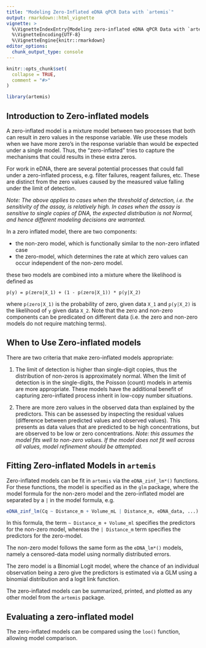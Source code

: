 ```yaml
---
title: "Modeling Zero-Inflated eDNA qPCR Data with `artemis`"
output: rmarkdown::html_vignette
vignette: >
  %\VignetteIndexEntry{Modeling zero-inflated eDNA qPCR Data with `artemis`}
  %\VignetteEncoding{UTF-8}
  %\VignetteEngine{knitr::rmarkdown}
editor_options: 
  chunk_output_type: console
---
```


```r
knitr::opts_chunk$set(
  collapse = TRUE,
  comment = "#>"
)
```

```r
library(artemis)
```

## Introduction to Zero-inflated models

A zero-inflated model is a mixture model between two processes that both can result in zero values in the response variable. We use these models when we have more zero's in the response variable than would be expected under a single model. Thus, the "zero-inflated" tries to capture the mechanisms that could results in these extra zeros.

For work in eDNA, there are several potential processes that could fall under a zero-inflated process, e.g. filter failures, reagent failures, etc. These are distinct from the zero values caused by the measured value falling under the limit of detection. 

*Note: The above applies to cases when the threshold of detection, i.e. the sensitivity of the assay, is relatively high. In cases when the assay is sensitive to single copies of DNA, the expected distribution is not Normal, and hence different modeling decisions are warranted.*

In a zero inflated model, there are two components:

- the non-zero model, which is functionally similar to the non-zero inflated case
- the zero-model, which determines the rate at which zero values can occur independent of the non-zero model.

these two models are combined into a mixture where the likelihood is defined as

```math
p(y) = p(zero|X_1) + (1 - p(zero|X_1)) * p(y|X_2)
```

where `p(zero|X_1)` is the probability of zero, given data `X_1` and `p(y|X_2)` is the likelihood of `y` given data `X_2`. Note that the zero and non-zero components can be predicated on different data (i.e. the zero and non-zero models do not require matching terms).

## When to Use Zero-inflated models

There are two criteria that make zero-inflated models appropriate:

1. The limit of detection is higher than single-digit copies, thus the distribution of non-zeros is approximately normal. When the limit of detection is in the single-digits, the Poisson (count) models in artemis are more appropriate. These models have the additional benefit of capturing zero-inflated process inherit in low-copy number situations.

2. There are more zero values in the observed data than explained by the predictors. This can be assessed by inspecting the residual values (difference between predicted values and observed values). This presents as data values that are predicted to be high concentrations, but are observed to be low or zero concentrations. *Note: this assumes the model fits well to non-zero values. If the model does not fit well across all values, model refinement should be attempted.*


## Fitting Zero-inflated Models in `artemis`

Zero-inflated models can be fit in `artemis` via the `eDNA_zinf_lm*()` functions. For these functions, the model is specified as in the `glm` package, where the model formula for the non-zero model and the zero-inflated model are separated by a `|` in the model formula, e.g. 

```r
eDNA_zinf_lm(Cq ~ Distance_m + Volume_mL | Distance_m, eDNA_data, ...)
```

In this formula, the term `~ Distance_m + Volume_ml` specifies the predictors for the non-zero model, whereas the `| Distance_m` term specifies the predictors for the zero-model. 

The non-zero model follows the same form as the `eDNA_lm*()` models, namely a censored-data model using normally distributed errors. 

The zero model is a Binomial Logit model, where the chance of an individual observation being a zero give the predictors is estimated via a GLM using a binomial distribution and a logit link function. 

The zero-inflated models can be summarized, printed, and plotted as any other model from the `artemis` package.

## Evaluating a zero-inflated model

The zero-inflated models can be compared using the `loo()` function, allowing model comparison. 
